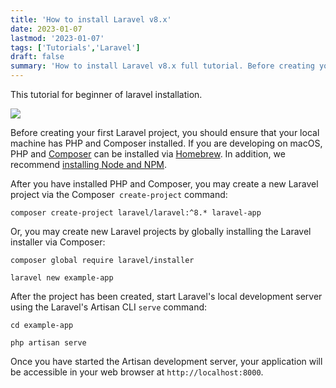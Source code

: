 ```yaml
---
title: 'How to install Laravel v8.x'
date: 2023-01-07
lastmod: '2023-01-07'
tags: ['Tutorials','Laravel']
draft: false
summary: 'How to install Laravel v8.x full tutorial. Before creating your first Laravel project, you should ensure that your local machine has PHP and Composer installed.'
---
```


This tutorial for beginner of laravel installation.

![](/static/images/tutorials/How-to-install-project-laravel.png)

Before creating your first Laravel project, you should ensure that your local machine has PHP and Composer installed. If you are developing on macOS, PHP and [Composer](https://getcomposer.org/)  can be installed via [Homebrew](https://brew.sh/). In addition, we recommend [installing Node and NPM](https://nodejs.org/).


After you have installed PHP and Composer, you may create a new Laravel project via the Composer` create-project` command:

```
composer create-project laravel/laravel:^8.* laravel-app
```

Or, you may create new Laravel projects by globally installing the Laravel installer via Composer:


```
composer global require laravel/installer
 
laravel new example-app
```

After the project has been created, start Laravel's local development server using the Laravel's Artisan CLI `serve` command:

```
cd example-app
 
php artisan serve
```

Once you have started the Artisan development server, your application will be accessible in your web browser at `http://localhost:8000`.